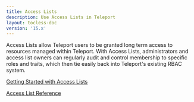 ```yaml
---
title: Access Lists
description: Use Access Lists in Teleport
layout: tocless-doc
version: '15.x'
---
```


Access Lists allow Teleport users to be granted long term access to resources
managed within Teleport. With Access Lists, administrators and access list
owners can regularly audit and control membership to specific roles and
traits, which then tie easily back into Teleport's existing RBAC system.

[Getting Started with Access Lists](/access-controls/access-lists/guide)

[Access List Reference](/access-controls/access-lists/reference)
